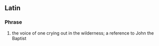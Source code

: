 ==Latin==
===Phrase===
# the voice of one crying out in the wilderness; a reference to John the Baptist